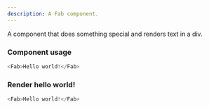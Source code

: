 ```yaml
---
description: A Fab component.
---
```



A component that does something special and renders text in a div.

### Component usage
```js
<Fab>Hello world!</Fab>
```

### Render hello world!

```js live
<Fab>Hello world!</Fab>
```
